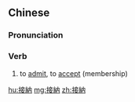 {{also|接纳}}
==Chinese==
{{zh-forms|s=接纳}}

===Pronunciation===
{{zh-pron
|m=jiēnà
|c=zip3 naap6
|h=pfs=chiap-na̍p
|cat=v
}}

===Verb===
{{zh-verb}}

# to [[admit]], to [[accept]] (membership)

[[hu:接納]]
[[mg:接納]]
[[zh:接納]]